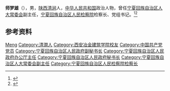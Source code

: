 '''师梦雄'''（{{bd|1944年|5月|}}），男，[[陕西|陕西]][[清涧县|清涧]]人，[[中华人民共和国|中华人民共和国]]政治人物，曾任[[宁夏回族自治区人大常委会|宁夏回族自治区人大常委会]]副主任，[[宁夏回族自治区人民检察院|宁夏回族自治区人民检察院]]检察长、党组书记。<ref>{{Cite web|title=宁夏回族自治区四至十届人大常委会组成人员名单|url=http://www.npc.gov.cn/zgrdw/npc/zt/qt/dfrd30year/2011-04/01/content_1650021.htm|accessdate=2020-07-21|work=中国人大网|archive-date=2020-07-22|archive-url=https://web.archive.org/web/20200722023819/http://www.npc.gov.cn/zgrdw/npc/zt/qt/dfrd30year/2011-04/01/content_1650021.htm|dead-url=no}}</ref><ref>{{Cite web|title=师梦雄——陕西省第四期英才人物|url=http://www.sxycwyh.com/ycrw/ztyc/smxsxsdsqycrw.html|accessdate=2020-07-21|work=陕西省英才委员会|archive-date=2020-07-21|archive-url=https://web.archive.org/web/20200721150337/http://www.sxycwyh.com/ycrw/ztyc/smxsxsdsqycrw.html|dead-url=no}}</ref>

== 参考资料 ==
{{reflist}}

{{中国人物小作品}}

{{Authority control}}
{{DEFAULTSORT:Shi师}}
[[Category:师姓|Meng]]
[[Category:清澗人|Category:清澗人]]
[[Category:西安冶金建筑学院校友|Category:西安冶金建筑学院校友]]
[[Category:中国共产党党员|Category:中国共产党党员]]
[[Category:宁夏回族自治区人民政府副秘书长|Category:宁夏回族自治区人民政府副秘书长]]
[[Category:宁夏回族自治区人民政府办公厅主任|Category:宁夏回族自治区人民政府办公厅主任]]
[[Category:宁夏回族自治区人民政府秘书长|Category:宁夏回族自治区人民政府秘书长]]
[[Category:宁夏回族自治区人大常委会副主任|Category:宁夏回族自治区人大常委会副主任]]
[[Category:宁夏回族自治区人民检察院检察长|Category:宁夏回族自治区人民检察院检察长]]